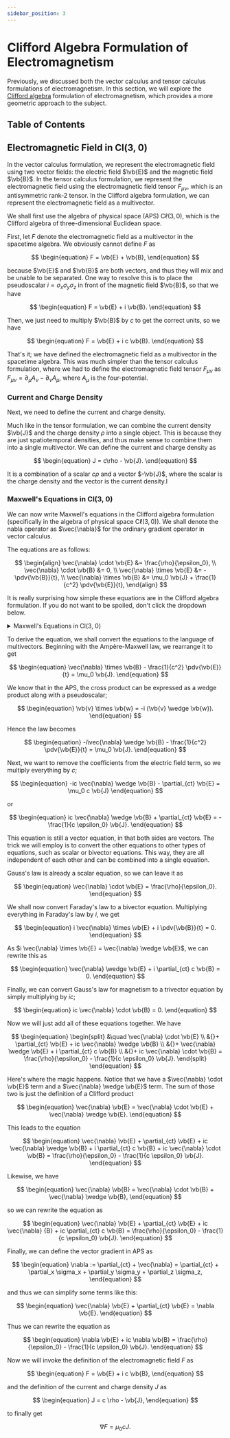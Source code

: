 ```yaml
---
sidebar_position: 3
---
```





# Clifford Algebra Formulation of Electromagnetism

Previously, we discussed both the vector calculus and tensor calculus formulations of electromagnetism.
In this section, we will explore the [Clifford algebra](../../Part%20II%20Special%20Relativity/Spacetime%20Geometry/Introduction%20to%20Clifford%20Algebras) formulation of electromagnetism, which provides a more geometric approach to the subject.

## Table of Contents

<TOCInline toc={toc} />

## Electromagnetic Field in Cl(3, 0)

In the vector calculus formulation, we represent the electromagnetic field using two vector fields: the electric field $\vb{E}$ and the magnetic field $\vb{B}$.
In the tensor calculus formulation, we represent the electromagnetic field using the electromagnetic field tensor $F_{\mu\nu}$, which is an antisymmetric rank-2 tensor.
In the Clifford algebra formulation, we can represent the electromagnetic field as a multivector.

We shall first use the algebra of physical space (APS) $\text{C}\ell(3, 0)$, which is the Clifford algebra of three-dimensional Euclidean space.

First, let $F$ denote the electromagnetic field as a multivector in the spacetime algebra.
We obviously cannot define $F$ as

$$
\begin{equation}
F = \vb{E} + \vb{B},
\end{equation}
$$

because $\vb{E}$ and $\vb{B}$ are both vectors, and thus they will mix and be unable to be separated.
One way to resolve this is to place the pseudoscalar $i = \sigma_x \sigma_y \sigma_z$ in front of the magnetic field $\vb{B}$, so that we have

$$
\begin{equation}
F = \vb{E} + i \vb{B}.
\end{equation}
$$

Then, we just need to multiply $\vb{B}$ by $c$ to get the correct units, so we have

$$
\begin{equation}
F = \vb{E} + i c \vb{B}.
\end{equation}
$$

That's it; we have defined the electromagnetic field as a multivector in the spacetime algebra.
This was much simpler than the tensor calculus formulation, where we had to define the electromagnetic field tensor $F_{\mu\nu}$ as $F_{\mu\nu} = \partial_\mu A_\nu - \partial_\nu A_\mu$, where $A_\mu$ is the four-potential.

### Current and Charge Density

Next, we need to define the current and charge density.

Much like in the tensor formulation, we can combine the current density $\vb{J}$ and the charge density $\rho$ into a single object.
This is because they are just spatiotemporal densities, and thus make sense to combine them into a single multivector.
We can define the current and charge density as

$$
\begin{equation}
J = c\rho - \vb{J}.
\end{equation}
$$

It is a combination of a scalar $c\rho$ and a vector $-\vb{J}$, where the scalar is the charge density and the vector is the current density.l

### Maxwell's Equations in Cl(3, 0)

We can now write Maxwell's equations in the Clifford algebra formulation (specifically in the algebra of physical space $\text{C}\ell(3, 0)$).
We shall denote the nabla operator as $\vec{\nabla}$ for the ordinary gradient operator in vector calculus.

The equations are as follows:

$$
\begin{align}
\vec{\nabla} \cdot \vb{E} &= \frac{\rho}{\epsilon_0}, \\
\vec{\nabla} \cdot \vb{B} &= 0, \\
\vec{\nabla} \times \vb{E} &= -\pdv{\vb{B}}{t}, \\
\vec{\nabla} \times \vb{B} &= \mu_0 \vb{J} + \frac{1}{c^2} \pdv{\vb{E}}{t},
\end{align}
$$

It is really surprising how simple these equations are in the Clifford algebra formulation.
If you do not want to be spoiled, don't click the dropdown below.

<details>
<summary>Maxwell's Equations in Cl(3, 0)</summary>

$$
\begin{equation}
\vec{\nabla} F = \mu_0 cJ.
\end{equation}
$$

*That's it.*

</details>

To derive the equation, we shall convert the equations to the language of multivectors.
Beginning with the Ampère-Maxwell law, we rearrange it to get

$$
\begin{equation}
\vec{\nabla} \times \vb{B} - \frac{1}{c^2} \pdv{\vb{E}}{t} = \mu_0 \vb{J}.
\end{equation}
$$

We know that in the APS, the cross product can be expressed as a wedge product along with a pseudoscalar;

$$
\begin{equation}
\vb{v} \times \vb{w} = -i (\vb{v} \wedge \vb{w}).
\end{equation}
$$

Hence the law becomes

$$
\begin{equation}
-i\vec{\nabla} \wedge \vb{B} - \frac{1}{c^2} \pdv{\vb{E}}{t} = \mu_0 \vb{J}.
\end{equation}
$$

Next, we want to remove the coefficients from the electric field term, so we multiply everything by $c$;

$$
\begin{equation}
-ic \vec{\nabla} \wedge \vb{B} - \partial_{ct} \vb{E} = \mu_0 c \vb{J}
\end{equation}
$$

or

$$
\begin{equation}
ic \vec{\nabla} \wedge \vb{B} + \partial_{ct} \vb{E} = -\frac{1}{c \epsilon_0} \vb{J}.
\end{equation}
$$

This equation is still a vector equation, in that both sides are vectors.
The trick we will employ is to convert the other equations to other types of equations, such as scalar or bivector equations.
This way, they are all independent of each other and can be combined into a single equation.

Gauss's law is already a scalar equation, so we can leave it as

$$
\begin{equation}
\vec{\nabla} \cdot \vb{E} = \frac{\rho}{\epsilon_0}.
\end{equation}
$$

We shall now convert Faraday's law to a bivector equation.
Multiplying everything in Faraday's law by $i$, we get

$$
\begin{equation}
i \vec{\nabla} \times \vb{E} + i \pdv{\vb{B}}{t} = 0.
\end{equation}
$$

As $i \vec{\nabla} \times \vb{E} = \vec{\nabla} \wedge \vb{E}$, we can rewrite this as

$$
\begin{equation}
\vec{\nabla} \wedge \vb{E} + i \partial_{ct} c \vb{B} = 0.
\end{equation}
$$

Finally, we can convert Gauss's law for magnetism to a trivector equation by simply multiplying by $ic$;

$$
\begin{equation}
ic \vec{\nabla} \cdot \vb{B} = 0.
\end{equation}
$$

Now we will just add all of these equations together.
We have

$$
\begin{equation}
\begin{split}
&\quad \vec{\nabla} \cdot \vb{E} \\
&{}+ \partial_{ct} \vb{E} + ic \vec{\nabla} \wedge \vb{B} \\
&{}+ \vec{\nabla} \wedge \vb{E} + i \partial_{ct} c \vb{B} \\
&{}+ ic \vec{\nabla} \cdot \vb{B} = \frac{\rho}{\epsilon_0} - \frac{1}{c \epsilon_0} \vb{J}.
\end{split}
\end{equation}
$$

Here's where the magic happens.
Notice that we have a $\vec{\nabla} \cdot \vb{E}$ term and a $\vec{\nabla} \wedge \vb{E}$ term.
The sum of those two is just the definition of a Clifford product

$$
\begin{equation}
\vec{\nabla} \vb{E} = \vec{\nabla} \cdot \vb{E} + \vec{\nabla} \wedge \vb{E}.
\end{equation}
$$

This leads to the equation

$$
\begin{equation}
\vec{\nabla} \vb{E} + \partial_{ct} \vb{E} + ic \vec{\nabla} \wedge \vb{B} + i \partial_{ct} c \vb{B} + ic \vec{\nabla} \cdot \vb{B} = \frac{\rho}{\epsilon_0} - \frac{1}{c \epsilon_0} \vb{J}.
\end{equation}
$$

Likewise, we have

$$
\begin{equation}
\vec{\nabla} \vb{B} = \vec{\nabla} \cdot \vb{B} + \vec{\nabla} \wedge \vb{B},
\end{equation}
$$

so we can rewrite the equation as

$$
\begin{equation}
\vec{\nabla} \vb{E} + \partial_{ct} \vb{E} + ic \vec{\nabla} {B} + ic \partial_{ct} c \vb{B} = \frac{\rho}{\epsilon_0} - \frac{1}{c \epsilon_0} \vb{J}.
\end{equation}
$$

Finally, we can define the vector gradient in APS as

$$
\begin{equation}
\nabla := \partial_{ct} + \vec{\nabla} = \partial_{ct} + \partial_x \sigma_x + \partial_y \sigma_y + \partial_z \sigma_z,
\end{equation}
$$

and thus we can simplify some terms like this:

$$
\begin{equation}
\vec{\nabla} \vb{E} + \partial_{ct} \vb{E} = \nabla \vb{E}.
\end{equation}
$$

Thus we can rewrite the equation as

$$
\begin{equation}
\nabla \vb{E} + ic \nabla \vb{B} = \frac{\rho}{\epsilon_0} - \frac{1}{c \epsilon_0} \vb{J}.
\end{equation}
$$

Now we will invoke the definition of the electromagnetic field $F$ as

$$
\begin{equation}
F = \vb{E} + i c \vb{B},
\end{equation}
$$

and the definition of the current and charge density $J$ as

$$
\begin{equation}
J = c \rho - \vb{J},
\end{equation}
$$

to finally get

$$
\begin{equation}
\nabla F = \mu_0 c J.
\end{equation}
$$


